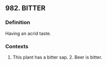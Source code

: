 ## 982. BITTER
### Definition
Having an acrid taste.

### Contexts
1. This plant has a bitter sap. 2. Beer is bitter.

